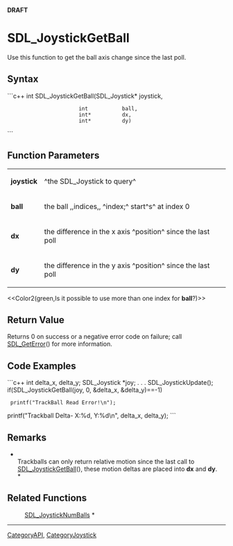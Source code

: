 <!-- pragma section-numbers off -->
<!-- pragma disable-camelcase -->
'''DRAFT'''

= SDL_JoystickGetBall =
Use this function to get the ball axis change since the last poll.


== Syntax ==
```c++
int SDL_JoystickGetBall(SDL_Joystick* joystick,
                        int           ball,
                        int*          dx,
                        int*          dy)
```

== Function Parameters ==
{|
|'''joystick'''
|^the SDL_Joystick to query^
|-
|'''ball'''
|the ball ,,indices,, ^index;^ start^s^ at index 0
|-
|'''dx'''
|the difference in the x axis ^position^ since the last poll
|-
|'''dy'''
|the difference in the y axis ^position^ since the last poll
|}

<<Color2(green,Is it possible to use more than one index for '''ball'''?)>>

== Return Value ==
Returns 0 on success or a negative error code on failure; call [[SDL_GetError]]() for more information.

== Code Examples ==
```c++
int delta_x, delta_y;
SDL_Joystick *joy;
.
.
.
SDL_JoystickUpdate();
if(SDL_JoystickGetBall(joy, 0, &delta_x, &delta_y)==-1)
  printf("TrackBall Read Error!\n");
printf("Trackball Delta- X:%d, Y:%d\n", delta_x, delta_y);
```

== Remarks ==
*<br/>Trackballs can only return relative motion since the last call to [[SDL_JoystickGetBall]](), these motion deltas are placed into '''dx''' and '''dy'''. <br/>*

== Related Functions ==
:[[SDL_JoystickNumBalls]] *

----
[[CategoryAPI]], [[CategoryJoystick]]
